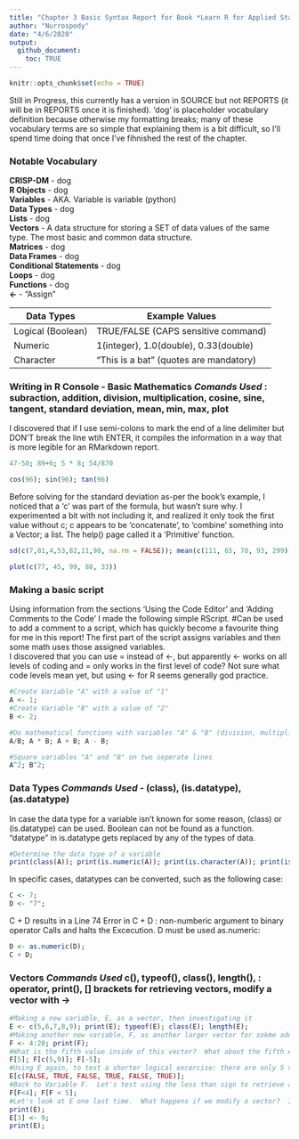 ```yaml
---
title: "Chapter 3 Basic Syntax Report for Book *Learn R for Applied Statistics : With Data Visualizations, Regressions, and Statistics* (Week 2 Monday-)"
author: "Nurrospody"
date: "4/6/2020"
output:
  github_document:
    toc: TRUE
---
```


```r
knitr::opts_chunk$set(echo = TRUE)
```

Still in Progress, this currently has a version in SOURCE but not REPORTS (it will be in REPORTS once it is finished).  'dog' is placeholder vocabulary definition because otherwise my formatting breaks; many of these vocabulary terms are so simple that explaining them is a bit difficult, so I'll spend time doing that once I've fihnished the rest of the chapter.
  
### Notable Vocabulary 
**CRISP-DM** - dog  
**R Objects** - dog  
**Variables** - AKA. Variable is variable (python)  
**Data Types** - dog  
**Lists** - dog  
**Vectors** - A data structure for storing a SET of data values of the same type.  The most basic and common data structure.  
**Matrices** - dog  
**Data Frames** - dog  
**Conditional Statements** - dog  
**Loops** - dog  
**Functions** - dog  
**<-** - "Assign"  

Data Types | Example Values
-----------|---------------
Logical (Boolean)    | TRUE/FALSE (CAPS sensitive command)
Numeric           | 1(integer), 1.0(double), 0.33(double)
Character | "This is a bat" (quotes are mandatory)


### Writing in R Console - Basic Mathematics *Comands Used* : subraction, addition, division, multiplication, cosine, sine, tangent, standard deviation, mean, min, max, plot
I discovered that if I use semi-colons to mark the end of a line delimiter but DON'T break the line wtih ENTER, it compiles the information in a way that is more legible for an RMarkdown report.
``` r
47-50; 89+6; 5 * 8; 54/870

cos(96); sin(96); tan(96)
```
Before solving for the standard deviation as-per the book's example, I noticed that a 'c' was part of the formula, but wasn't sure why.  I experimented a bit with not including it, and realized it only took the first value without c; c appears to be 'concatenate', to 'combine' something into a Vector; a list.  The help() page called it a 'Primitive' function.
```r
sd(c(7,81,4,53,82,11,90, na.rm = FALSE)); mean(c(111, 65, 78, 93, 299)); min(c(9, 4, 7, 2)); max(c(9, 7, 2, 5))

plot(c(77, 45, 99, 88, 33))
``` 
 
 
### Making a basic script
Using information from the sections 'Using the Code Editor' and 'Adding Comments to the Code' I made the following simple RScript.  #Can be used to add a comment to a script, which has quickly become a favourite thing for me in this report!  The first part of the script assigns variables and then some math uses those assigned variables.  
I discovered that you can use = instead of <-, but apparently <- works on all levels of coding and = only works in the first level of code?  Not sure what code levels mean yet, but using <- for R seems generally god practice.
```r
#Create Variable "A" with a value of "1"
A <- 1;
#Create Variable "B" with a value of "2"
B <- 2;

#Do mathematical functions with variables "A" & "B" (division, multiplication, addition, subtraction)
A/B; A * B; A + B; A - B;

#Square variables "A" and "B" on two seperate lines
A^2; B^2;
```


### Data Types *Commands Used* - (class), (is.datatype), (as.datatype)
In case the data type for a variable isn't known for some reason, (class) or (is.datatype) can be used.  Boolean can not be found as a function. "datatype" in is.datatype gets replaced by any of the types of data.
```r
#Determine the data type of a variable
print(class(A)); print(is.numeric(A)); print(is.character(A)); print(is.logical(A))
```
In specific cases, datatypes can be converted, such as the following case:
```r
C <- 7;
D <- "7"; 
```
C + D results in a Line 74 Error in C + D : non-numberic argument to binary operator Calls and halts the Excecution.  D must be used as.numeric:
```r
D <- as.numeric(D);
C + D;
```

### Vectors *Commands Used* c(), typeof(), class(), length(), : operator, print(), [] brackets for retrieving vectors, modify a vector with ->
```r
#Making a new variable, E, as a vector, then investigating it
E <- c(5,6,7,8,9); print(E); typeof(E); class(E); length(E);
#Making another new variable, F, as another larger vector for sokme additional excercises
F <- 4:20; print(F);
#What is the fifth value inside of this vector?  What about the fifth AND ninth?  All the values without the fifth?
F[5]; F[c(5,9)]; F[-5];
#Using E again, to test a shorter logical excercise: there are only 5 values in E, but I typed out 6 logical values, so the latst one is NA.
E[c(FALSE, TRUE, FALSE, TRUE, FALSE, TRUE)];
#Back to Variable F.  Let's test using the less than sign to retrieve an element from the vector.  There is nothing <4, but there is something <5.
F[F<4]; F[F < 5];
#Let's look at E one last time.  What happens if we modify a vector?  If we modify the third value, it gets REPLACED, not ADDED IN.
print(E);
E[3] <- 9;
print(E);
```


